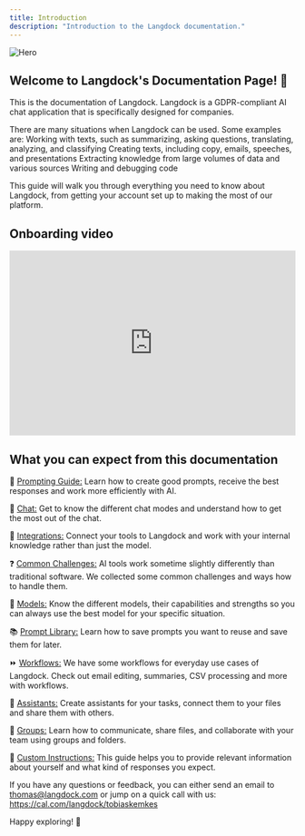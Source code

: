 ```yaml
---
title: Introduction
description: "Introduction to the Langdock documentation."
---
```


<img src="/images/hero.png" alt="Hero" />

## Welcome to Langdock's Documentation Page! 📘

This is the documentation of Langdock. Langdock is a GDPR-compliant AI chat application that is specifically designed for companies.

There are many situations when Langdock can be used. Some examples are:
Working with texts, such as summarizing, asking questions, translating, analyzing, and classifying
Creating texts, including copy, emails, speeches, and presentations
Extracting knowledge from large volumes of data and various sources
Writing and debugging code

This guide will walk you through everything you need to know about Langdock, from getting your account set up to making the most of our platform.

## Onboarding video

<div style="position: relative; padding-bottom: 64.74820143884892%; height: 0;"><iframe src="https://www.loom.com/embed/e45aebbc89a74db1a64c41d6e252ac2d?sid=8a2a73b8-3220-4600-83e6-431681fffcf8" frameborder="0" webkitallowfullscreen mozallowfullscreen allowfullscreen style="position: absolute; top: 0; left: 0; width: 100%; height: 100%;"></iframe></div>


## What you can expect from this documentation

📝 [Prompting Guide:](/prompting) Learn how to create good prompts, receive the best responses and work more efficiently with AI.

💬 [Chat:](/chat) Get to know the different chat modes and understand how to get the most out of the chat.

🔗 [Integrations:](/integrations) Connect your tools to Langdock and work with your internal knowledge rather than just the model.

❓ [Common Challenges:](/common-challenges) AI tools work sometime slightly differently than traditional software. We collected some common challenges and ways how to handle them.

💾 [Models:](/models) Know the different models, their capabilities and strengths so you can always use the best model for your specific situation.

📚 [Prompt Library:](/prompt-library) Learn how to save prompts you want to reuse and save them for later.

⏩ [Workflows:](/workflows) We have some workflows for everyday use cases of Langdock. Check out email editing, summaries, CSV processing and more with workflows.

🤖 [Assistants:](/assistants) Create assistants for your tasks, connect them to your files and share them with others.

👥 [Groups:](/groups) Learn how to communicate, share files, and collaborate with your team using groups and folders.

🔧 [Custom Instructions:](/instructions) This guide helps you to provide relevant information about yourself and what kind of responses you expect.


If you have any questions or feedback, you can either send an email to thomas@langdock.com or jump on a quick call with us: https://cal.com/langdock/tobiaskemkes

Happy exploring! 🎉

